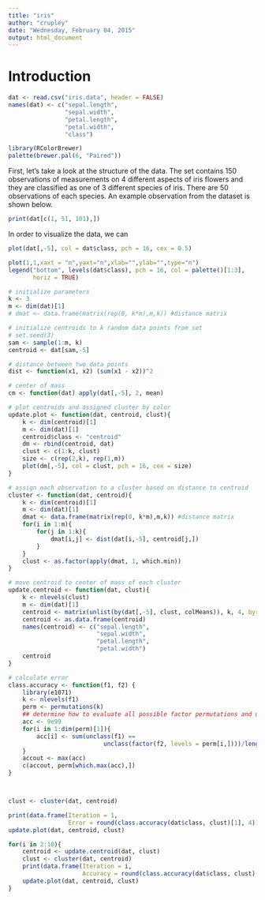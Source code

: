 ```yaml
---
title: "iris"
author: "crupley"
date: "Wednesday, February 04, 2015"
output: html_document
---
```


# Introduction




```r
dat <- read.csv("iris.data", header = FALSE)
names(dat) <- c("sepal.length",
                "sepal.width",
                "petal.length",
                "petal.width",
                "class")

library(RColorBrewer)
palette(brewer.pal(6, "Paired"))
```

First, let's take a look at the structure of the data. The set contains 150 observations of measurements on 4 different aspects of iris flowers and they are classified as one of 3 different species of iris. There are 50 observations of each species. An example observation from the dataset is shown below.

```r
print(dat[c(1, 51, 101),])
```

In order to visualize the data, we can

```r
plot(dat[,-5], col = dat$class, pch = 16, cex = 0.5)
```

```r
plot(1,1,xaxt = "n",yaxt="n",xlab="",ylab="",type="n")
legend("bottom", levels(dat$class), pch = 16, col = palette()[1:3],
       horiz = TRUE)
```

```r
# initialize parameters
k <- 3
m <- dim(dat)[1]
# dmat <- data.frame(matrix(rep(0, k*m),m,k)) #distance matrix

# initialize centroids to k random data points from set
# set.seed(3)
sam <- sample(1:m, k)
centroid <- dat[sam,-5]

# distance between two data points
dist <- function(x1, x2) (sum(x1 - x2))^2

# center of mass
cm <- function(dat) apply(dat[,-5], 2, mean)

# plot centroids and assigned cluster by color
update.plot <- function(dat, centroid, clust){
    k <- dim(centroid)[1]
    m <- dim(dat)[1]
    centroid$class <- "centroid"
    dm <- rbind(centroid, dat)
    clust <- c(1:k, clust)
    size <- c(rep(2,k), rep(1,m))
    plot(dm[,-5], col = clust, pch = 16, cex = size)
}

# assign each observation to a cluster based on distance to centroid
cluster <- function(dat, centroid){
    k <- dim(centroid)[1]
    m <- dim(dat)[1]
    dmat <- data.frame(matrix(rep(0, k*m),m,k)) #distance matrix
    for(i in 1:m){
        for(j in 1:k){
            dmat[i,j] <- dist(dat[i,-5], centroid[j,])
        }
    }
    clust <- as.factor(apply(dmat, 1, which.min))
}

# move centroid to center of mass of each cluster
update.centroid <- function(dat, clust){
    k <- nlevels(clust)
    m <- dim(dat)[1]
    centroid <- matrix(unlist(by(dat[,-5], clust, colMeans)), k, 4, byrow = TRUE)
    centroid <- as.data.frame(centroid)
    names(centroid) <- c("sepal.length",
                         "sepal.width",
                         "petal.length",
                         "petal.width")
    centroid
}

# calculate error
class.accuracy <- function(f1, f2) {
    library(e1071)
    k <- nlevels(f1)
    perm <- permutations(k)
    ## determine how to evaluate all possible factor permutations and use min
    acc <- 9e99
    for(i in 1:dim(perm)[1]){
        acc[i] <- sum(unclass(f1) == 
                           unclass(factor(f2, levels = perm[i,])))/length(f1)
    }
    accout <- max(acc)
    c(accout, perm[which.max(acc),])
}



clust <- cluster(dat, centroid)

print(data.frame(Iteration = 1, 
                 Error = round(class.accuracy(dat$class, clust)[1], 4)))
update.plot(dat, centroid, clust)

for(i in 2:10){
    centroid <- update.centroid(dat, clust)
    clust <- cluster(dat, centroid)
    print(data.frame(Iteration = i, 
                     Accuracy = round(class.accuracy(dat$class, clust)[1], 4)))
    update.plot(dat, centroid, clust)
}
```


